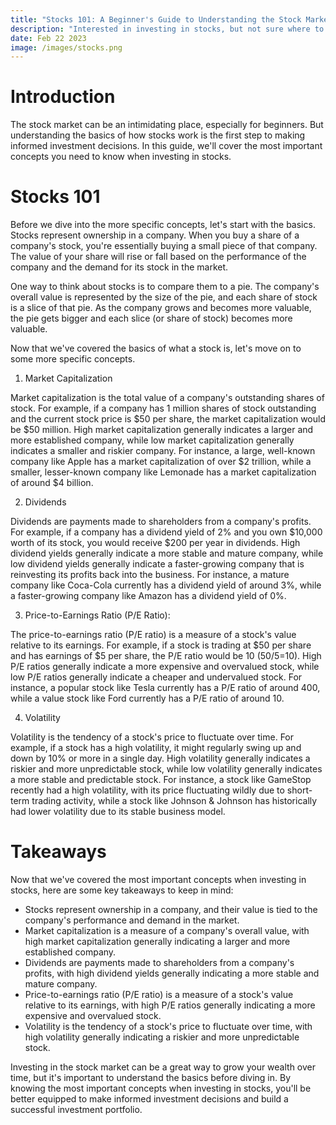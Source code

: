 ```yaml
---
title: "Stocks 101: A Beginner's Guide to Understanding the Stock Market"
description: "Interested in investing in stocks, but not sure where to start? This beginner's guide to the stock market covers the most important concepts, with clear explanations and examples to help you make informed investment decisions."
date: Feb 22 2023
image: /images/stocks.png
---
```


# Introduction

The stock market can be an intimidating place, especially for beginners. But understanding the basics of how stocks work is the first step to making informed investment decisions. In this guide, we'll cover the most important concepts you need to know when investing in stocks.

# Stocks 101

Before we dive into the more specific concepts, let's start with the basics. Stocks represent ownership in a company. When you buy a share of a company's stock, you're essentially buying a small piece of that company. The value of your share will rise or fall based on the performance of the company and the demand for its stock in the market.

One way to think about stocks is to compare them to a pie. The company's overall value is represented by the size of the pie, and each share of stock is a slice of that pie. As the company grows and becomes more valuable, the pie gets bigger and each slice (or share of stock) becomes more valuable.

Now that we've covered the basics of what a stock is, let's move on to some more specific concepts.

1. Market Capitalization

Market capitalization is the total value of a company's outstanding shares of stock. For example, if a company has 1 million shares of stock outstanding and the current stock price is $50 per share, the market capitalization would be $50 million. High market capitalization generally indicates a larger and more established company, while low market capitalization generally indicates a smaller and riskier company. For instance, a large, well-known company like Apple has a market capitalization of over $2 trillion, while a smaller, lesser-known company like Lemonade has a market capitalization of around $4 billion.

2. Dividends

Dividends are payments made to shareholders from a company's profits. For example, if a company has a dividend yield of 2% and you own $10,000 worth of its stock, you would receive $200 per year in dividends. High dividend yields generally indicate a more stable and mature company, while low dividend yields generally indicate a faster-growing company that is reinvesting its profits back into the business. For instance, a mature company like Coca-Cola currently has a dividend yield of around 3%, while a faster-growing company like Amazon has a dividend yield of 0%.

3. Price-to-Earnings Ratio (P/E Ratio):

The price-to-earnings ratio (P/E ratio) is a measure of a stock's value relative to its earnings. For example, if a stock is trading at $50 per share and has earnings of $5 per share, the P/E ratio would be 10 (50/5=10). High P/E ratios generally indicate a more expensive and overvalued stock, while low P/E ratios generally indicate a cheaper and undervalued stock. For instance, a popular stock like Tesla currently has a P/E ratio of around 400, while a value stock like Ford currently has a P/E ratio of around 10.

4. Volatility

Volatility is the tendency of a stock's price to fluctuate over time. For example, if a stock has a high volatility, it might regularly swing up and down by 10% or more in a single day. High volatility generally indicates a riskier and more unpredictable stock, while low volatility generally indicates a more stable and predictable stock.
For instance, a stock like GameStop recently had a high volatility, with its price fluctuating wildly due to short-term trading activity, while a stock like Johnson & Johnson has historically had lower volatility due to its stable business model.

# Takeaways

Now that we've covered the most important concepts when investing in stocks, here are some key takeaways to keep in mind:

- Stocks represent ownership in a company, and their value is tied to the company's performance and demand in the market.
- Market capitalization is a measure of a company's overall value, with high market capitalization generally indicating a larger and more established company.
- Dividends are payments made to shareholders from a company's profits, with high dividend yields generally indicating a more stable and mature company.
- Price-to-earnings ratio (P/E ratio) is a measure of a stock's value relative to its earnings, with high P/E ratios generally indicating a more expensive and overvalued stock.
- Volatility is the tendency of a stock's price to fluctuate over time, with high volatility generally indicating a riskier and more unpredictable stock.

Investing in the stock market can be a great way to grow your wealth over time, but it's important to understand the basics before diving in. By knowing the most important concepts when investing in stocks, you'll be better equipped to make informed investment decisions and build a successful investment portfolio.

<div className="sharethis-inline-share-buttons"></div>
